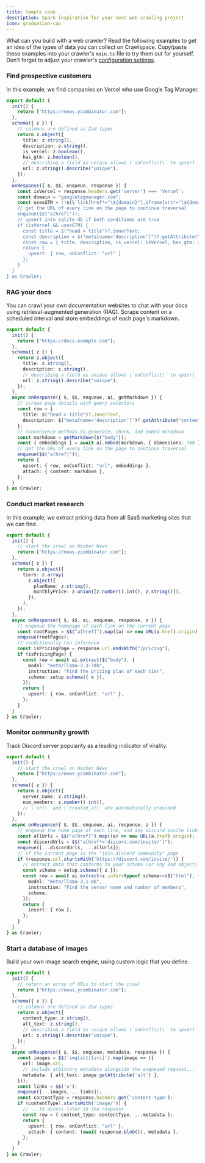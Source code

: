 ```yaml
---
title: Sample code
description: Spark inspiration for your next web crawling project
icon: graduation-cap
---
```


What can you build with a web crawler?
Read the following examples to get an idea of the types of data you can collect on Crawlspace.
Copy/paste these examples into your crawler's `main.ts` file to try them out for yourself.
Don't forget to adjust your crawler's [configuration settings](/build/configuration).

### Find prospective customers

In this example, we find companies on Vercel who use Google Tag Manager.

```ts
export default {
  init() {
    return ["https://news.ycombinator.com"];
  },
  schema({ z }) {
    // columns are defined as Zod types
    return z.object({
      title: z.string(),
      description: z.string(),
      is_vercel: z.boolean(),
      has_gtm: z.boolean(),
      // describing a field as unique allows \`onConflict\` to upsert
      url: z.string().describe("unique"),
    });
  },
  onResponse({ $, $$, enqueue, response }) {
    const isVercel = response.headers.get('server') === 'Vercel';
    const domain = "googletagmanager.com";
    const usesGTM = !!$(\`link[href*="\${domain}"],iframe[src*="\${domain}"]\`);
    // get the URL of every link on the page to continue traversal
    enqueue($$("a[href]"));
    // upsert into sqlite db if both conditions are true
    if (isVercel && usesGTM) {
      const title = $("head > title")?.innerText;
      const description = $("meta[name='description']")?.getAttribute("content");
      const row = { title, description, is_vercel: isVercel, has_gtm: usesGTM };
      return {
        upsert: { row, onConflict: "url" }
      };
    }
  }
} as Crawler;
```

### RAG your docs

You can crawl your own documentation websites to chat with your docs using retrieval-augmented generation (RAG).
Scrape content on a scheduled interval and store embeddings of each page's markdown.

```ts
export default {
  init() {
    return ["https://docs.example.com"];
  },
  schema({ z }) {
    return z.object({
      title: z.string(),
      description: z.string(),
      // describing a field as unique allows \`onConflict\` to upsert
      url: z.string().describe("unique"),
    });
  },
  async onResponse({ $, $$, enqueue, ai, getMarkdown }) {
    // scrape page details with query selectors
    const row = {
      title: $("head > title")?.innerText,
      description: $("meta[name='description']")?.getAttribute("content"),
    };
    // convenience methods to generate, chunk, and embed markdown
    const markdown = getMarkdown($("body"));
    const { embeddings } = await ai.embed(markdown, { dimensions: 768 });
    // get the URL of every link on the page to continue traversal
    enqueue($$("a[href]"));
    return {
      upsert: { row, onConflict: "url", embeddings },
      attach: { content: markdown },
    };
  }
} as Crawler;
```

### Conduct market research

In this example, we extract pricing data from all SaaS marketing sites that we can find.

```ts
export default {
  init() {
    // start the crawl on Hacker News
    return ["https://news.ycombinator.com"];
  },
  schema({ z }) {
    return z.object({
      tiers: z.array(
        z.object({
          planName: z.string(),
          monthlyPrice: z.union([z.number().int(), z.string()]),
        }),
      ),
    });
  },
  async onResponse({ $, $$, ai, enqueue, response, z }) {
    // enqueue the homepage of each link on the current page
    const rootPages = $$("a[href]").map((a) => new URL(a.href).origin);
    enqueue(rootPages);
    // conditionally run inference
    const isPricingPage = response.url.endsWith("/pricing");
    if (isPricingPage) {
      const row = await ai.extract($("body"), {
        model: "meta/llama-3.3-70b",
        instruction: "Find the pricing plan of each tier",
        schema: setup.schema({ x }),
      });
      return {
        upsert: { row, onConflict: "url" },
      };
    }
  }
} as Crawler;
```


### Monitor community growth

Track Discord server popularity as a leading indicator of virality.

```ts
export default {
  init() {
    // start the crawl on Hacker News
    return ["https://news.ycombinator.com"];
  },
  schema({ z }) {
    return z.object({
      server_name: z.string(),
      num_members: z.number().int(),
      // \`url\` and \`created_at\` are automatically provided
    });
  },
  async onResponse({ $, $$, enqueue, ai, response, z }) {
    // enqueue the home page of each link, and any discord invite links
    const allUrls = $$("a[href]").map((a) => new URL(a.href).origin);
    const discordUrls = $$("a[href*='discord.com/invite/']");
    enqueue([...discordUrls, ...allUrls]);
    // if the current page is the "join discord community" page
    if (response.url.startsWith('https://discord.com/invite/')) {
      // extract data that conforms to your schema (or any Zod object)
      const schema = setup.schema({ z });
      const row = await ai.extract<z.infer<typeof schema>>($("html"), {
        model: "meta/llama-3.1-8b",
        instruction: "Find the server name and number of members",
        schema,
      });
      return {
        insert: { row },
      };
    }
  }
} as Crawler;
```

### Start a database of images

Build your own image search engine, using custom logic that you define.

```ts
export default {
  init() {
    // return an array of URLs to start the crawl
    return ["https://news.ycombinator.com"];
  },
  schema({ z }) {
    // columns are defined as Zod types
    return z.object({
      content_type: z.string(),
      alt_text: z.string(),
      // describing a field as unique allows \`onConflict\` to upsert
      url: z.string().describe("unique"),
    });
  },
  async onResponse({ $, $$, enqueue, metadata, response }) {
    const images = $$('img[alt][src]').map(image => ({
      url: image.src,
      // include arbitrary metadata alongside the enqueued request...
      metadata: { alt_text: image.getAttribute('alt') },
    }));
    const links = $$('a');
    enqueue([...images, ...links]);
    const contentType = response.headers.get('content-type');
    if (contentType?.startsWith('image/')) {
      // ...to access later in the response
      const row = { content_type: contentType, ...metadata };
      return {
        upsert: { row, onConflict: "url" },
        attach: { content: (await response.blob()), metadata },
      };
    }
  }
} as Crawler;
```
